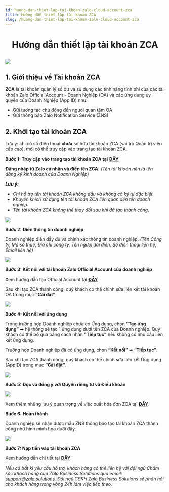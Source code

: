 ```yaml
---
id: huong-dan-thiet-lap-tai-khoan-zalo-cloud-account-zca
title: Hướng dẫn thiết lập tài khoản ZCA
slug: /huong-dan-thiet-lap-tai-khoan-zalo-cloud-account-zca
---
```


# <p align="center">Hướng dẫn thiết lập tài khoản ZCA</p>

<p style={{ textAlign: "center" }}>
  <img src="https://stc-oa.zdn.vn/uploads/020b4e78dfd0fc9eec35e666e630281d.jpeg" />
</p>

## 1. Giới thiệu về Tài khoản ZCA

**ZCA** là tài khoản quản lý số dư và sử dụng các tính năng tính phí của các tài khoản Zalo Official Account - Doanh Nghiệp (OA) và các ứng dụng ủy quyền của Doanh Nghiệp (App ID) như:

- Gửi tương tác chủ động đến người quan tâm OA
- Gửi thông báo Zalo Notification Service (ZNS)

## 2. Khởi tạo tài khoản ZCA

Lưu ý: chỉ có số điện thoại **chưa** sở hữu tài khoản ZCA (vai trò Quản trị viên cấp cao), mới có thể truy cập vào trang tạo tài khoản ZCA.

**Bước 1: Truy cập vào trang tạo tài khoản ZCA tại** [**ĐÂY**](https://account.zalo.cloud/account/create?utm_source=oa&utm_medium=blog)

**Đăng nhập từ Zalo cá nhân và điền tên ZCA.** _(Tên tài khoản nên là tên đăng ký kinh doanh của Doanh Nghiệp)_

_**Lưu ý:**_

- _Chỉ hỗ trợ tên tài khoản ZCA không dấu và không có ký tự đặc biệt._
- _Khuyến khích sử dụng tên tài khoản ZCA liên quan đến tên doanh nghiệp._
- _Tên tài khoản ZCA không thể thay đổi sau khi đã tạo thành công._

<p style={{ textAlign: "center" }}>
  <img src="https://stc-oa.zdn.vn/uploads/28b479047f85708c1f2ec13663f72678.png" />
</p>

**Bước 2: Điền thông tin doanh nghiệp**

Doanh nghiệp điền đầy đủ và chính xác thông tin doanh nghiệp. _(Tên Công ty, Mã số thuế, Địa chỉ công ty, Tên người đại diện, Số điện thoại liên hệ, Email liên hệ)_

<p style={{ textAlign: "center" }}>
  <img src="https://stc-oa.zdn.vn/uploads/241ca05ac01350c906957e1fc5f6e77b.png" />
</p>

**Bước 3: Kết nối với tài khoản Zalo Official Account của doanh nghiệp**

Xem hướng dẫn tạo Official Account tại [**ĐÂY**](https://oa.zalo.me/home/documents/vie/guides/khoi-tao-zalo-official-account_61)

Sau khi tạo ZCA thành công, quý khách có thể chỉnh sửa liên kết tài khoản OA trong mục **“Cài đặt”**.

<p style={{ textAlign: "center" }}>
  <img src="https://stc-oa.zdn.vn/uploads/8b504056e7a2ff78f95a6f0d9f3764f9.png" />
</p>

**Bước 4: Kết nối với ứng dụng**

Trong trường hợp Doanh nghiệp chưa có Ứng dụng, chọn **“Tạo ứng dụng”** ➡ hệ thống sẽ tạo 1 ứng dụng dưới tên ZCA của Doanh nghiệp. Quý khách có thể bỏ qua bằng cách nhấn **"Tiếp tục"** nếu không có nhu cầu liên kết ứng dụng.

Trường hợp Doanh nghiệp đã có ứng dụng, chọn **“Kết nối”** ➡ **“Tiếp tục”**.

Sau khi tạo ZCA thành công, quý khách có thể chỉnh sửa liên kết Ứng dụng (AppID) trong mục **“Cài đặt”**.

<p style={{ textAlign: "center" }}>
  <img src="https://stc-oa.zdn.vn/uploads/0304c1d56958a89a6aa23ce4206b6423.png" />
</p>

**Bước 5: Đọc và đồng ý với Quyền riêng tư và Điều khoản**

<p style={{ textAlign: "center" }}>
  <img src="https://stc-oa.zdn.vn/uploads/62adfa5034547414e0241b7f8a192052.png" />
</p>

Xem thêm những lưu ý quan trọng về việc xuất hóa đơn ZCA tại [**ĐÂY**](https://zalo.cloud/blog/nhung-luu-y-quan-trong-ve-viec-xuat-hoa-don-tren-zalo-cloud/vvurkeybbvj7aa6r76).

**Bước 6: Hoàn thành**

Doanh nghiệp sẽ nhận được mẫu ZNS thông báo tạo tài khoản ZCA thành công như hình minh họa dưới đây.

<p style={{ textAlign: "center" }}>
  <img src="https://stc-oa.zdn.vn/uploads/10e5fa3e91528045a7ee717615d1678b.png" />
</p>

**Bước 7: Nạp tiền vào tài khoản ZCA**

Xem hướng dẫn chi tiết tại [**ĐÂY**](https://zalo.cloud/blog/huong-dan-nap-tien-vao-tai-khoan-zalo-cloud-account-zca-/dbuegyjqepvn9gk79q).

_Nếu có bất kì yêu cầu hỗ trợ, khách hàng có thể liên hệ với đội ngũ Chăm sóc khách hàng của Zalo Business Solutions qua email:_ [_support@zalo.solutions_](mailto:support@zalo.solutions)_. Đội ngũ CSKH Zalo Business Solutions sẽ phản hồi cho khách hàng trong vòng 24h làm việc tiếp theo._
